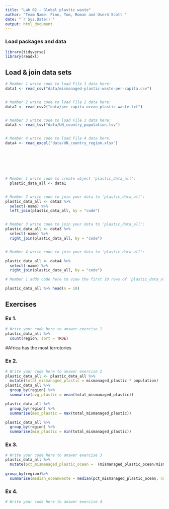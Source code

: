 ```yaml
---
title: "Lab 02 - Global plastic waste"
author: "Team Name: Finn, Tom, Roman and User4 Scott "
date: "`r Sys.Date()`"
output: html_document
---
```


### Load packages and data

```r
library(tidyverse)
library(readxl)
```


## Load & join data sets

```r
# Member 1 write code to load File 1 data here:
data1 <- read_csv("data/mismanaged-plastic-waste-per-capita.csv")


# Member 2 write code to load File 2 data here:
data2 <- read_csv2("data/per-capita-ocean-plastic-waste.txt")


# Member 3 write code to load File 3 data here:
data3 <- read_tsv("data/UN_country_population.tsv")


# Member 4 write code to load File 4 data here:
data4 <- read_excel("data/UN_country_region.xlsx")








```



```r
# Member 1 write code to create object 'plastic_data_all':
  plastic_data_all <- data1


# Member 2 write code to join your data to 'plastic_data_all':
plastic_data_all <- data2 %>%
  select(-name) %>%
  left_join(plastic_data_all, by = "code")


# Member 3 write code to join your data to 'plastic_data_all':
plastic_data_all <- data3 %>%
  select(-name) %>%
  right_join(plastic_data_all, by = "code")


# Member 4 write code to join your data to 'plastic_data_all':

plastic_data_all <- data4 %>%
  select(-name) %>%
  right_join(plastic_data_all, by = "code")

```


```r
# Member 1 adds code here to view the first 10 rows of 'plastic_data_all'

plastic_data_all %>% head(n = 10)

```



## Exercises

### Ex 1.

```r
# Write your code here to answer exercise 1
plastic_data_all %>%
  count(region, sort = TRUE)


```
#Africa has the most terrotories


### Ex 2.

```r
# Write your code here to answer exercise 2
plastic_data_all <- plastic_data_all %>% 
  mutate(total_mismanaged_plastic = mismanaged_plastic * population)
plastic_data_all %>%  
  group_by(region) %>%
  summarise(avg_plastic = mean(total_mismanaged_plastic))

plastic_data_all %>%  
  group_by(region) %>%
  summarise(max_plastic = max(total_mismanaged_plastic))

plastic_data_all %>%  
  group_by(region) %>%
  summarise(min_plastic = min(total_mismanaged_plastic))
```


### Ex 3.

```r
# Write your code here to answer exercise 3
plastic_data_all %>%
  mutate(pct_mismanaged_plastic_ocean =  (mismanaged_plastic_ocean/mismanaged_plastic)*100) %>%
   
group_by(region)%>%
  summarise(median_oceanwaste = median(pct_mismanaged_plastic_ocean, na.rm = TRUE))


```


### Ex 4.

```r
# Write your code here to answer exercise 4



```
